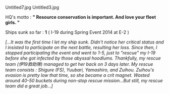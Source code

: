 
<gallery type="slideshow">
Untitled7.jpg
Untitled3.jpg
</gallery>

HQ's motto : '''" Resource conservation is important. And love your fleet girls. "'''

Ships sunk so far : '''1''' ( I-19 during Spring Event 2014 at E-2 ) 

''[...It was the first time I let my ship sunk. Didn't notice her critical status and I insisted to participate on the next battle, resulting her loss. Since then, I stopped participating the event and went to 1-5, just to "rescue" my I-19 before she got infected by those abyssal hoodlums. Thankfully, my rescue team (伊19救助隊) managed to get her back on 3 days later. My rescue team consists : Shigure (FS), Yuubari, Yamashiro, and Zuihou. Zuihou's evasion is pretty low that time, so she became a crit magnet. Wasted around 40-50 buckets during non-stop rescue mission...But still, my rescue team did a great job...]''